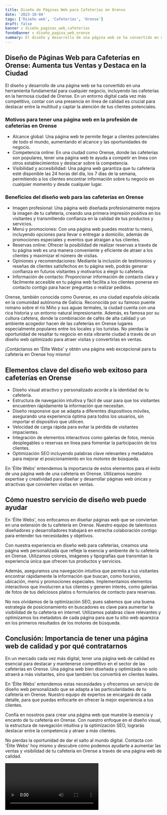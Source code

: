 ```yaml
---
title: Diseño de Páginas Web para Cafeterías en Orense
date: '2023-10-04'
tags: ['Diseño web', 'Cafeterías', 'Orense']
draft: false
banner : diseño_paginas_web_cafeterías
fondoBanner : diseño_pagina_web_orense
summary: El diseño y desarrollo de una página web se ha convertido en una herramienta fundamental para cualquier negocio, incluyendo las cafeterías en la hermosa ciudad de Orense. En un entorno digital cada vez más competitivo, contar con una presencia en línea de calidad es crucial para destacar entre la multitud y captar la atención de tus clientes potenciales.
---
```


## **Diseño de Páginas Web para Cafeterías en Orense: Aumenta tus Ventas y Destaca en la Ciudad**

El diseño y desarrollo de una página web se ha convertido en una herramienta fundamental para cualquier negocio, incluyendo las cafeterías en la hermosa ciudad de Orense. En un entorno digital cada vez más competitivo, contar con una presencia en línea de calidad es crucial para destacar entre la multitud y captar la atención de tus clientes potenciales.

### **Motivos para tener una página web en la profesión de cafeterías en Orense**

- Alcance global: Una página web te permite llegar a clientes potenciales de todo el mundo, aumentando el alcance y las oportunidades de negocio.
- Competencia online: En una ciudad como Orense, donde las cafeterías son populares, tener una página web te ayuda a competir en línea con otros establecimientos y destacar sobre la competencia.
- Visibilidad y accesibilidad: Una página web garantiza que tu cafetería esté disponible las 24 horas del día, los 7 días de la semana, permitiendo a los clientes encontrar información sobre tu negocio en cualquier momento y desde cualquier lugar.

### **Beneficios del diseño web para las cafeterías en Orense**

- Imagen profesional: Una página web diseñada profesionalmente mejora la imagen de tu cafetería, creando una primera impresión positiva en los visitantes y transmitiendo confianza en la calidad de tus productos y servicios.
- Menú y promociones: Con una página web puedes mostrar tu menú, incluyendo opciones para llevar o entregar a domicilio, además de promociones especiales y eventos que atraigan a tus clientes.
- Reservas online: Ofrecer la posibilidad de realizar reservas a través de tu página web es una manera conveniente y eficiente de atraer a los clientes y maximizar el número de visitas.
- Opiniones y recomendaciones: Mediante la inclusión de testimonios y reseñas de clientes satisfechos en tu página web, podrás generar confianza en futuros visitantes y motivarlos a elegir tu cafetería.
- Información de contacto: Proporcionar información de contacto clara y fácilmente accesible en tu página web facilita a los clientes ponerse en contacto contigo para hacer preguntas o realizar pedidos.

Orense, también conocida como Ourense, es una ciudad española ubicada en la comunidad autónoma de Galicia. Reconocida por su famoso puente romano sobre el río Miño y sus aguas termales, la ciudad cuenta con una rica historia y un entorno natural impresionante. Además, es famosa por su cultura cafetera, donde la combinación de cafés de alta calidad y un ambiente acogedor hacen de las cafeterías en Orense lugares especialmente populares entre los locales y los turistas. No pierdas la oportunidad de resaltar tu negocio en esta vibrante ciudad a través de un diseño web optimizado para atraer visitas y convertirlas en ventas.

¡Contáctanos en 'Élite Webs' y obtén una página web excepcional para tu cafetería en Orense hoy mismo!

<GifSeo />

<Cta />

## Elementos clave del diseño web exitoso para cafeterías en Orense

- Diseño visual atractivo y personalizado acorde a la identidad de tu cafetería.
- Estructura de navegación intuitiva y fácil de usar para que los visitantes encuentren rápidamente la información que necesitan.
- Diseño responsive que se adapta a diferentes dispositivos móviles, asegurando una experiencia óptima para todos los usuarios, sin importar el dispositivo que utilicen.
- Velocidad de carga rápida para evitar la pérdida de visitantes impacientes.
- Integración de elementos interactivos como galerías de fotos, menús desplegables o reservas en línea para fomentar la participación de los clientes.
- Optimización SEO incluyendo palabras clave relevantes y metadatos para mejorar el posicionamiento en los motores de búsqueda.

En 'Élite Webs' entendemos la importancia de estos elementos para el éxito de una página web de una cafetería en Orense. Utilizamos nuestro expertise y creatividad para diseñar y desarrollar páginas web únicas y atractivas que convierten visitas en ventas.

## Cómo nuestro servicio de diseño web puede ayudar

En 'Élite Webs', nos enfocamos en diseñar páginas web que se conviertan en una extensión de tu cafetería en Orense. Nuestro equipo de talentosos diseñadores y desarrolladores trabajará en estrecha colaboración contigo para entender tus necesidades y objetivos.

Con nuestra experiencia en diseño web para cafeterías, creamos una página web personalizada que refleje la esencia y ambiente de tu cafetería en Orense. Utilizamos colores, imágenes y tipografías que transmitan la experiencia única que ofrecen tus productos y servicios.

Además, aseguramos una navegación intuitiva que permita a tus visitantes encontrar rápidamente la información que buscan, como horarios, ubicación, menú y promociones especiales. Implementamos elementos interactivos que involucren a tus clientes y generen interés, como galerías de fotos de tus deliciosos platos o formularios de contacto para reservas.

No nos olvidamos de la optimización SEO, pues sabemos que una buena estrategia de posicionamiento en buscadores es clave para aumentar la visibilidad de tu cafetería en internet. Utilizamos palabras clave relevantes y optimizamos los metadatos de cada página para que tu sitio web aparezca en los primeros resultados de los motores de búsqueda.

## Conclusión: Importancia de tener una página web de calidad y por qué contratarnos

En un mercado cada vez más digital, tener una página web de calidad es esencial para destacar y mantenerse competitivo en el sector de las cafeterías en Orense. Una página web bien diseñada y optimizada no solo atraerá a más visitantes, sino que también los convertirá en clientes leales.

En 'Élite Webs' entendemos estas necesidades y ofrecemos un servicio de diseño web personalizado que se adapta a las particularidades de tu cafetería en Orense. Nuestro equipo de expertos se encargará de cada detalle, para que puedas enfocarte en ofrecer la mejor experiencia a tus clientes.

Confía en nosotros para crear una página web que muestre la esencia y encanto de tu cafetería en Orense. Con nuestro enfoque en el diseño visual, la estructura de navegación intuitiva y la optimización SEO, lograrás destacar entre la competencia y atraer a más clientes.

No pierdas la oportunidad de dar el salto al mundo digital. Contacta con 'Élite Webs' hoy mismo y descubre cómo podemos ayudarte a aumentar las ventas y visibilidad de tu cafetería en Orense a través de una página web de calidad.

<Video />

<CtaBot job='Cafeterías' city='Orense'/>

<Gmaps query='Orense+españa+maps' />